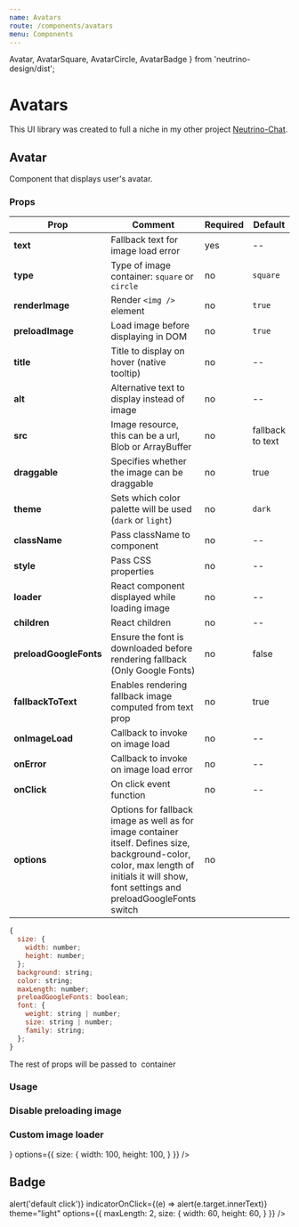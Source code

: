 ```yaml
---
name: Avatars
route: /components/avatars
menu: Components
---
```


  Avatar,
  AvatarSquare,
  AvatarCircle,
  AvatarBadge
} from 'neutrino-design/dist';

# Avatars

This UI library was created to full a niche in my other project [Neutrino-Chat](https://github.com/maeek/).

## Avatar

Component that displays user's avatar.

### Props

| Prop                   | Comment                                                                       | Required  | Default          |
| ---------------------- | ----------------------------------------------------------------------------- | --------- | ---------------- |
| **text**               | Fallback text for image load error                                            | yes       | --               |
| **type**               | Type of image container: `square` or `circle`                                 | no        | `square`         |
| **renderImage**        | Render `<img />` element                                                      | no        | `true`           |
| **preloadImage**       | Load image before displaying in DOM                                           | no        | `true`           |
| **title**              | Title to display on hover (native tooltip)                                    | no        | --               |
| **alt**                | Alternative text to display instead of image                                  | no        | --               |
| **src**                | Image resource, this can be a url, Blob or ArrayBuffer                        | no        | fallback to text |
| **draggable**          | Specifies whether the image can be draggable                                  | no        | true             |
| **theme**              | Sets which color palette will be used (`dark` or `light`)                     | no        | `dark`           |
| **className**          | Pass className to component                                                   | no        | --               |
| **style**              | Pass CSS properties                                                           | no        | --               |
| **loader**             | React component displayed while loading image                                 | no        | --               |
| **children**           | React children                                                                | no        | --               |
| **preloadGoogleFonts** | Ensure the font is downloaded before rendering fallback (Only Google Fonts)   | no        | false            |
| **fallbackToText**     | Enables rendering fallback image computed from text prop                      | no        | true             |
| **onImageLoad**        | Callback to invoke on image load                                              | no        | --               |
| **onError**            | Callback to invoke on image load error                                        | no        | --               |
| **onClick**            | On click event function                                                       | no        | --               |
| **options**            | Options for fallback image as well as for image container itself. Defines size, background-color, color, max length of initials it will show, font settings and preloadGoogleFonts switch | no | 
```javascript
{
  size: {
    width: number;
    height: number;
  };
  background: string;
  color: string;
  maxLength: number;
  preloadGoogleFonts: boolean;
  font: {
    weight: string | number;
    size: string | number;
    family: string;
  };
}
``` 

The rest of props will be passed to <img /> container

### Usage
<Playground>
  <div className="display-container">
    <Avatar
      className="avatar"
      text='Maek'
      alt="Maeks avatar"
      title="This is maeks avatar"
      src='https://static.neutrino.chat/badAvatarPath.png'
      draggable={false}
      preloadImage={true}
      renderImage={true}
      theme="dark"
      fallbackToText={true}
      options={{
        size: {
          width: 300,
          height: 300,
        },
        background: '#2B3036',
        maxLength: 2,
        preloadGoogleFonts: false,
        color: '#5EA8ED',
        font: {
          weight: 'bold',
          size: 'auto',
          family: 'Roboto, sans-serif'
        }
      }}
    />
  </div>
</Playground>

### Disable preloading image

<Playground>
  <div className="display-container">
    <AvatarCircle
      text='Testing_Avatar'
      src='https://static.suchanecki.me/avatar.png'
      className="avatar"
      preloadImage={true}
    />
    <AvatarCircle
      text='#'
      src='https://this.image.does.not.exist'
      className="avatar"
      preloadImage={false}
      fallbackToText={false}
      theme="light"
    />
  </div>
</Playground>

### Custom image loader

<Playground>
  <div className="display-container">
    <Avatar
      text='Testing_Avatar'
      src='https://static.suchanecki.me/avatar.pngp'
      className="avatar"
      renderImage={false}
      loader={<div className="custom-loader"></div>}
      options={{
        size: {
          width: 100,
          height: 100,
        }
      }}
    />
  </div>
</Playground>

## Badge

<Playground>
  <div className="display-container">
    <AvatarBadge
      text="Maek is an authorized user"
      type="circle"
      indicator="420"
      onClick={(e) => alert('default click')}
      indicatorOnClick={(e) => alert(e.target.innerText)}
      theme="light"
      options={{
        maxLength: 2,
        size: {
          width: 60,
          height: 60,
        }
      }}
    />
    <AvatarBadge
      text="Authorized user"
      type="circle"
      options={{
        size: {
          width: 40,
          height: 40,
        }
      }}
    />
  </div>
</Playground>


